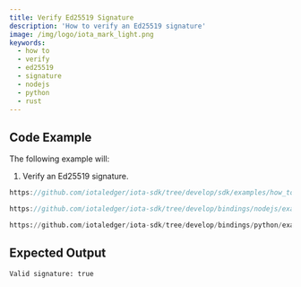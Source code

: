 ```yaml
---
title: Verify Ed25519 Signature
description: 'How to verify an Ed25519 signature'
image: /img/logo/iota_mark_light.png
keywords:
  - how to
  - verify
  - ed25519
  - signature
  - nodejs
  - python
  - rust
---
```



## Code Example

The following example will:

1. Verify an Ed25519 signature.

<Tabs groupId="language">
<TabItem value="rust" label="Rust">

```rust reference
https://github.com/iotaledger/iota-sdk/tree/develop/sdk/examples/how_tos/sign_and_verify_ed25519/verify_ed25519_signature.rs
```

</TabItem>
<TabItem value="nodejs" label="Nodejs">

```typescript reference
https://github.com/iotaledger/iota-sdk/tree/develop/bindings/nodejs/examples/how_tos/sign_and_verify_ed25519/verify-ed25519-signature.ts
```

</TabItem>
<TabItem value="python" label="Python">

```python reference
https://github.com/iotaledger/iota-sdk/tree/develop/bindings/python/examples/how_tos/sign_and_verify_ed25519/verify_ed25519_signature.py
```

</TabItem>
</Tabs>

## Expected Output

```plaintext
Valid signature: true
```
